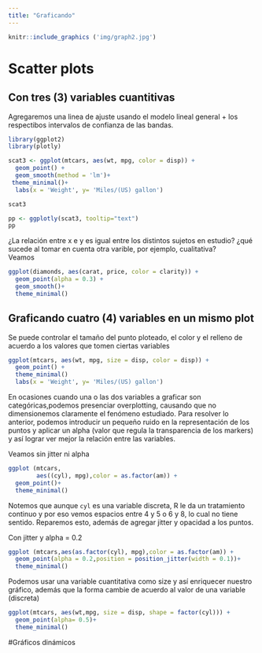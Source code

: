 ```yaml
---
title: "Graficando"
---
```


```r
knitr::include_graphics ('img/graph2.jpg')
```

# Scatter plots
## Con tres (3) variables cuantitivas

Agregaremos una linea de ajuste usando el modelo lineal general + los respectibos intervalos de confianza de las bandas.


```r
library(ggplot2)
library(plotly)

scat3 <- ggplot(mtcars, aes(wt, mpg, color = disp)) + 
  geom_point() + 
  geom_smooth(method = 'lm')+
 theme_minimal()+
  labs(x = 'Weight', y= 'Miles/(US) gallon')

scat3

pp <- ggplotly(scat3, tooltip="text")
pp


```

¿La relación entre x e y es igual entre los distintos sujetos en estudio? ¿qué sucede al tomar en cuenta otra varible, por ejemplo, cualitativa?  
Veamos

```r
ggplot(diamonds, aes(carat, price, color = clarity)) +
  geom_point(alpha = 0.3) + 
  geom_smooth()+
  theme_minimal()
```

## Graficando cuatro (4) variables en un mismo plot 

Se puede  controlar el tamaño del punto ploteado, el color y el relleno de acuerdo a los valores que tomen ciertas variables  
```r
ggplot(mtcars, aes(wt, mpg, size = disp, color = disp)) + 
  geom_point() + 
  theme_minimal()
  labs(x = 'Weight', y= 'Miles/(US) gallon')
```

En ocasiones cuando una o las dos variables a graficar son categóricas,podemos presenciar overplotting, causando que no dimensionemos claramente el fenómeno estudiado. 
Para resolver lo anterior, podemos introducir un pequeño ruido en la representación de los puntos y aplicar un alpha (valor que regula la transparencia de los markers) y así lograr ver mejor la relación entre las variables.

Veamos sin jitter ni alpha
```r
ggplot (mtcars, 
        aes((cyl), mpg),color = as.factor(am)) + 
  geom_point()+
  theme_minimal()
```
Notemos que aunque `cyl` es una variable discreta, R le da un tratamiento continuo y por eso vemos espacios entre 4 y 5 o 6 y 8, lo cual no tiene sentido. 
Reparemos esto, además de agregar jitter y opacidad a los puntos.

Con jitter  y alpha =  0.2
```r
ggplot (mtcars,aes(as.factor(cyl), mpg),color = as.factor(am)) + 
  geom_point(alpha = 0.2,position = position_jitter(width = 0.1))+
  theme_minimal()
```


Podemos usar una variable cuantitativa como size y así enriquecer nuestro gráfico, además que la forma cambie de acuerdo al valor de una variable (discreta)

```r
ggplot(mtcars, aes(wt,mpg, size = disp, shape = factor(cyl))) +
  geom_point(alpha= 0.5)+
  theme_minimal()
```


#Gráficos dinámicos

